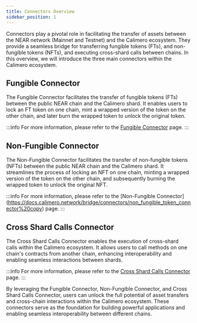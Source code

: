 ```yaml
---
title: Connectors Overview
sidebar_position: 1
---
```



Connectors play a pivotal role in facilitating the transfer of assets between the NEAR network (Mainnet and Testnet) and the Calimero ecosystem. They provide a seamless bridge for transferring fungible tokens (FTs), and non-fungible tokens (NFTs), and executing cross-shard calls between chains. In this overview, we will introduce the three main connectors within the Calimero ecosystem.

## Fungible Connector

The Fungible Connector facilitates the transfer of fungible tokens (FTs) between the public NEAR chain and the Calimero shard. It enables users to lock an FT token on one chain, mint a wrapped version of the token on the other chain, and later burn the wrapped token to unlock the original token.

:::info
For more information, please refer to the [Fungible Connector](https://docs.calimero.network/bridge/connectors/fungible_token_connector) page.
:::

## Non-Fungible Connector

The Non-Fungible Connector facilitates the transfer of non-fungible tokens (NFTs) between the public NEAR chain and the Calimero shard. It streamlines the process of locking an NFT on one chain, minting a wrapped version of the token on the other chain, and subsequently burning the wrapped token to unlock the original NFT. 

:::info
For more information, please refer to the [Non-Fungible Connector] (https://docs.calimero.network/bridge/connectors/non_fungible_token_connector%20copy) page.
:::

## Cross Shard Calls Connector

The Cross Shard Calls Connector enables the execution of cross-shard calls within the Calimero ecosystem. It allows users to call methods on one chain's contracts from another chain, enhancing interoperability and enabling seamless interactions between shards. 

:::info
For more information, please refer to the [Cross Shard Calls Connector](https://docs.calimero.network/bridge/connectors/cross_shard_contract_call_connector) page.
:::

By leveraging the Fungible Connector, Non-Fungible Connector, and Cross Shard Calls Connector, users can unlock the full potential of asset transfers and cross-chain interactions within the Calimero ecosystem. These connectors serve as the foundation for building powerful applications and enabling seamless interoperability between different chains.

